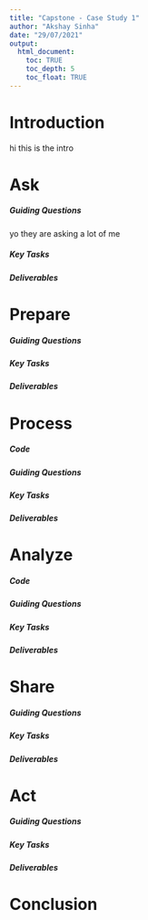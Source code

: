 ```yaml
---
title: "Capstone - Case Study 1"
author: "Akshay Sinha"
date: "29/07/2021"
output: 
  html_document:
    toc: TRUE
    toc_depth: 5
    toc_float: TRUE
---
```

# Introduction

hi this is the intro 

# Ask

##### Guiding Questions

yo they are asking a lot of me 

##### Key Tasks
##### Deliverables

# Prepare

##### Guiding Questions
##### Key Tasks
##### Deliverables

# Process

##### Code
##### Guiding Questions
##### Key Tasks
##### Deliverables

# Analyze

##### Code
##### Guiding Questions
##### Key Tasks
##### Deliverables

# Share

##### Guiding Questions
##### Key Tasks
##### Deliverables


# Act

##### Guiding Questions
##### Key Tasks
##### Deliverables

# Conclusion
  
  



